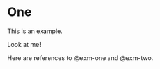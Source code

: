 # One {.unnumbered}

This is an example.

::::{#exm-one}
Look at me!
::::

Here are references to @exm-one and @exm-two.